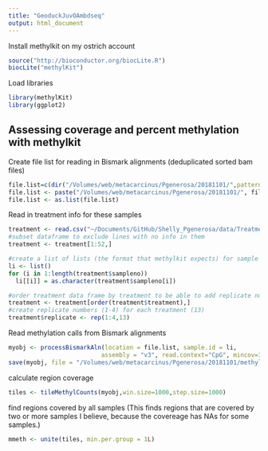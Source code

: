 ```yaml
---
title: "GeoduckJuvOAmbdseq"
output: html_document
---
```


Install methylkit on my ostrich account
```r
source("http://bioconductor.org/biocLite.R")
biocLite("methylKit")
```

Load libraries
```r
library(methylKit)
library(ggplot2)

```

## Assessing coverage and percent methylation with methylkit
Create file list for reading in Bismark alignments (deduplicated sorted bam files)
```r
file.list=c(dir("/Volumes/web/metacarcinus/Pgenerosa/20181101/",pattern = "_dedup.sorted.bam"))
file.list <- paste("/Volumes/web/metacarcinus/Pgenerosa/20181101/", file.list, sep = "")
file.list <- as.list(file.list)
```

Read in treatment info for these samples
```r
treatment <- read.csv("~/Documents/GitHub/Shelly_Pgenerosa/data/Treatment_info.csv", header = TRUE)
#subset dataframe to exclude lines with no info in them
treatment <- treatment[1:52,]

#create a list of lists (the format that methylkit expects) for sample ids
li <- list()
for (i in 1:length(treatment$sampleno))
  li[[i]] = as.character(treatment$sampleno[i])

#order treatment data frame by treatment to be able to add replicate numbers to each sample
treatment <- treatment[order(treatment$treatment),]
#create replicate numbers (1-4) for each treatment (13)
treatment$replicate <- rep(1:4,13)
```

Read methylation calls from Bismark alignments  
```r
myobj <- processBismarkAln(location = file.list, sample.id = li, 
                          assembly = "v3", read.context="CpG", mincov=3, treatment = treatment$treatment)
save(myobj, file = "/Volumes/web/metacarcinus/Pgenerosa/20181101/methylkit_20181126/myobj")
```

calculate region coverage  
```r
tiles <- tileMethylCounts(myobj,win.size=1000,step.size=1000)
```

find regions covered by all samples (This finds regions that are covered by two or more samples I believe, because the covereage has NAs for some samples.)
```r
mmeth <- unite(tiles, min.per.group = 1L)
```


